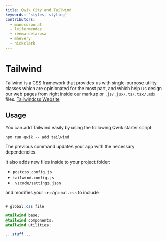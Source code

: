 ```yaml
---
title: Qwik City and Tailwind
keywords: 'styles, styling'
contributors:
  - manucorporat
  - leifermendez
  - reemardelarosa
  - mhevery
  - nickclark
---
```


# Tailwind

Tailwind is a CSS framework that provides us with single-purpose utility classes which are
opinionated for the most part, and which help us design our web pages from right inside our
markup or `.js/.jsx/.ts/.tsx/.mdx` files. [Tailwindcss Website](https://tailwindcss.com/)

## Usage

You can add Tailwind easily by using the following Qwik starter script:

```shell
npm run qwik -- add tailwind
```

The previous command updates your app with the necessary dependencies.

It also adds new files inside to your project folder:

- `postcss.config.js`
- `tailwind.config.js`
- `.vscode/settings.json`

and modifies your `src/global.css` to include

```css title="src/global.css"

# global.css file

@tailwind base;
@tailwind components;
@tailwind utilities;

...stuff...

```
